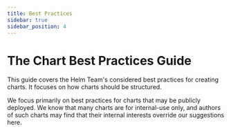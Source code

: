 ```yaml
---
title: Best Practices
sidebar: true
sidebar_position: 4
---
```



# The Chart Best Practices Guide

This guide covers the Helm Team's considered best practices for creating charts.
It focuses on how charts should be structured.

We focus primarily on best practices for charts that may be publicly deployed.
We know that many charts are for internal-use only, and authors of such charts
may find that their internal interests override our suggestions here.


<DocCardList />

